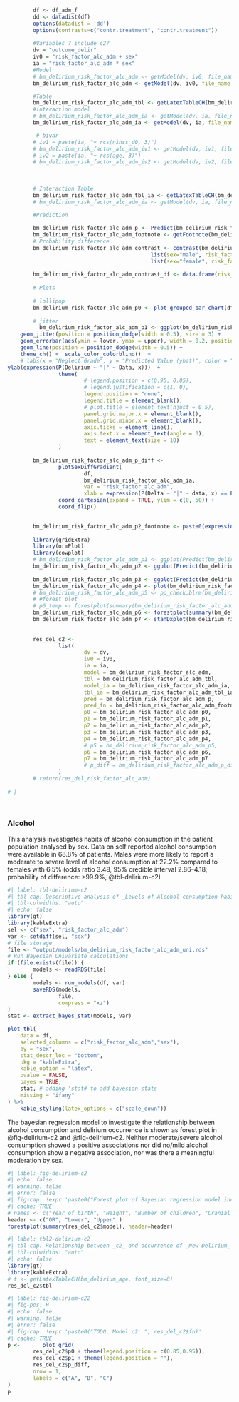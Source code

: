 ```r
        df <- df_adm_f
        dd <- datadist(df)
        options(datadist = 'dd')
        options(contrasts=c("contr.treatment", "contr.treatment"))
        
        #Variables ? include c2?
        dv = "outcome_delir"
        iv0 = "risk_factor_alc_adm + sex"
        ia = "risk_factor_alc_adm * sex"
        #Model
        # bm_delirium_risk_factor_alc_adm <- getModel(dv, iv0, file_name = "output/models/bm_delirium_risk_factor_alc_adm", data = df, force_overwrite = FALSE)
        bm_delirium_risk_factor_alc_adm <- getModel(dv, iv0, file_name = "output/models/bm_delirium_risk_factor_alc_adm", data = df, force_overwrite = FALSE)

        #Table
        bm_delirium_risk_factor_alc_adm_tbl <- getLatexTableCH(bm_delirium_risk_factor_alc_adm, font_size=8)
        #interaction model
        # bm_delirium_risk_factor_alc_adm_ia <- getModel(dv, ia, file_name = "output/models/bm_delirium_risk_factor_alc_adm_ia", data = df, force_overwrite = FALSE)
        bm_delirium_risk_factor_alc_adm_ia <- getModel(dv, ia, file_name = "output/models/bm_delirium_risk_factor_alc_adm_ia", data = df, force_overwrite = FALSE)

         # bivar
        # iv1 = paste(ia, "+ rcs(nihss_d0, 3)")
        # bm_delirium_risk_factor_alc_adm_iv1 <- getModel(dv, iv1, file_name = "output/models/bm_delirium_risk_factor_alc_adm_iv1", data = df, force_overwrite = FALSE)
        # iv2 = paste(ia, "+ rcs(age, 3)")
        # bm_delirium_risk_factor_alc_adm_iv2 <- getModel(dv, iv2, file_name = "output/models/bm_delirium_risk_factor_alc_admo_iv2", data = df, force_overwrite = FALSE)
        
        
        
        # Interaction Table
        bm_delirium_risk_factor_alc_adm_tbl_ia <- getLatexTableCH(bm_delirium_risk_factor_alc_adm_ia, font_size=8, interactions_only = TRUE)
        # bm_delirium_risk_factor_alc_adm_ia <- getModel(dv, ia, file_name = "output/models/bm_delirium_risk_factor_alc_adm_ia", data = df, force_overwrite = FALSE, imputation = TRUE)

        #Prediction
        
        bm_delirium_risk_factor_alc_adm_p <- Predict(bm_delirium_risk_factor_alc_adm_ia, risk_factor_alc_adm,  sex, funint=FALSE, fun=plogis, conf.int = TRUE)
        bm_delirium_risk_factor_alc_adm_footnote <- getFootnote(bm_delirium_risk_factor_alc_adm_p)
        # Probability difference
        bm_delirium_risk_factor_alc_adm_contrast <- contrast(bm_delirium_risk_factor_alc_adm_ia, 
                                             list(sex="male", risk_factor_alc_adm=c(bm_delirium_risk_factor_alc_adm_p$risk_factor_alc_adm)),
                                             list(sex="female", risk_factor_alc_adm=c(bm_delirium_risk_factor_alc_adm_p$risk_factor_alc_adm)))
        
        bm_delirium_risk_factor_alc_adm_contrast_df <- data.frame(risk_factor_alc_adm=bm_delirium_risk_factor_alc_adm_contrast$risk_factor_alc_adm, probability=bm_delirium_risk_factor_alc_adm_contrast$PP)
        
        # Plots
        
        # lollipop
        bm_delirium_risk_factor_alc_adm_p0 <- plot_grouped_bar_chart(df, "risk_factor_alc_adm", "sex", chart_type = "lollipop") + coord_cartesian(expand=TRUE, ylim=c(0,1800))
        
        # jitter
          bm_delirium_risk_factor_alc_adm_p1 <- ggplot(bm_delirium_risk_factor_alc_adm_p %>% as_tibble(), aes(x = risk_factor_alc_adm, y = yhat, color = sex, group = sex)) +
    geom_jitter(position = position_dodge(width = 0.5), size = 3) +  
    geom_errorbar(aes(ymin = lower, ymax = upper), width = 0.2, position = position_dodge(width = 0.5)) +  # Adding error bars with the same jitter
    geom_line(position = position_dodge(width = 0.5)) + 
    theme_ch() +  scale_color_colorblind()  +
    # labs(x = "Neglect Grade", y = "Predicted Value (yhat)", color = "Sex") +  # Adding labels + coor_flip()
ylab(expression(P(Delirium ~ "|" ~ Data, x)))  +
                theme(
                        # legend.position = c(0.95, 0.05),
                        # legend.justification = c(1, 0),
                        legend.position = "none",
                        legend.title = element_blank(),
                        # plot.title = element_text(hjust = 0.5),
                        panel.grid.major.x = element_blank(),
                        panel.grid.minor.x = element_blank(),
                        axis.ticks = element_line(),
                        axis.text.x = element_text(angle = 0),
                        text = element_text(size = 10)
                )
        
        bm_delirium_risk_factor_alc_adm_p_diff <-
                plotSexDiffGradient(
                        df,
                        bm_delirium_risk_factor_alc_adm_ia,
                        var = "risk_factor_alc_adm",
                        xlab = expression(P(Delta ~ "|" ~ data, x) == P(theta[F] ~ "|" ~ data, x) - P(theta[M] ~ "|" ~ data, x))) +
                coord_cartesian(expand = TRUE, ylim = c(0, 50)) + 
                coord_flip()
        

        bm_delirium_risk_factor_alc_adm_p2_footnote <- paste0(expression(P(Delta ~ "|" ~ data, x)), " is the posterior probability density of the contrast between females and males of developing a delirium at a given level of c2 x.")
        
        library(gridExtra)
        library(ormPlot)
        library(cowplot)
        # bm_delirium_risk_factor_alc_adm_p1 <- ggplot(Predict(bm_delirium_risk_factor_alc_adm_ia, risk_factor_alc_adm)) + theme_ch() + scale_color_viridis(discrete = TRUE, option = "D") + theme(plot.margin = unit(c(0.5,0,0,0.5), "cm"))
        bm_delirium_risk_factor_alc_adm_p2 <- ggplot(Predict(bm_delirium_risk_factor_alc_adm_ia, sex)) + theme_ch() + scale_color_viridis(discrete = TRUE, option = "D") + coord_cartesian(expand = TRUE, ylim = c(-4, 0)) + theme(plot.margin = unit(c(0.5,0,0,0.5), "cm"))
        
        bm_delirium_risk_factor_alc_adm_p3 <- ggplot(Predict(bm_delirium_risk_factor_alc_adm_ia, risk_factor_alc_adm, sex, conf.int = FALSE)) + theme_ch() + scale_color_viridis(discrete = TRUE, option = "D")+ theme(plot.margin = unit(c(0.5,0,0,0.5), "cm")) 
        bm_delirium_risk_factor_alc_adm_p4 <- plot(bm_delirium_risk_factor_alc_adm_ia) + theme_ch() + scale_color_viridis(discrete = TRUE, option = "D") + coord_cartesian(expand = TRUE, xlim = c(-3, 3)) + theme(plot.margin = unit(c(0.5,0,0,0.5), "cm"))
        # bm_delirium_risk_factor_alc_adm_p5 <- pp_check.blrm(bm_delirium_risk_factor_alc_adm_ia, type = "violin_grouped", group = "sex", df=df) + coord_cartesian(expand = TRUE) + theme(legend.position = "top", plot.margin = unit(c(0.5,0,0,1), "cm"))
        # #forest plot
        # p6_temp <- forestplot(summary(bm_delirium_risk_factor_alc_adm_ia), return_ggplots = TRUE)
        bm_delirium_risk_factor_alc_adm_p6 <- forestplot(summary(bm_delirium_risk_factor_alc_adm), return_ggplots = TRUE)
        bm_delirium_risk_factor_alc_adm_p7 <- stanDxplot(bm_delirium_risk_factor_alc_adm_ia, which="sex=male") + theme_ch() + coord_cartesian(expand = TRUE, xlim=c(0,1400), ylim=c(-10,25)) + coord_flip() + theme(plot.margin = unit(c(0.5,0,0,0.5), "cm"))
        
        
        res_del_c2 <-
                list(
                        dv = dv,
                        iv0 = iv0,
                        ia = ia,
                        model = bm_delirium_risk_factor_alc_adm,
                        tbl = bm_delirium_risk_factor_alc_adm_tbl,
                        model_ia = bm_delirium_risk_factor_alc_adm_ia,
                        tbl_ia = bm_delirium_risk_factor_alc_adm_tbl_ia,
                        pred = bm_delirium_risk_factor_alc_adm_p,
                        pred_fn = bm_delirium_risk_factor_alc_adm_footnote,
                        p0 = bm_delirium_risk_factor_alc_adm_p0,
                        p1 = bm_delirium_risk_factor_alc_adm_p1,
                        p2 = bm_delirium_risk_factor_alc_adm_p2,
                        p3 = bm_delirium_risk_factor_alc_adm_p3,
                        p4 = bm_delirium_risk_factor_alc_adm_p4,
                        # p5 = bm_delirium_risk_factor_alc_adm_p5,
                        p6 = bm_delirium_risk_factor_alc_adm_p6,
                        p7 = bm_delirium_risk_factor_alc_adm_p7
                        # p_diff = bm_delirium_risk_factor_alc_adm_p_diff
                )
        # return(res_del_risk_factor_alc_adm)
        
# }
        
            

```
### Alcohol 

This analysis investigates habits of alcohol consumption in the patient population analysed by sex. Data on self reported alcohol consumption were available in 68.8% of patients. Males were more likely to report a moderate to severe level of alcohol consumption at 22.2% compared to females with 6.5% (odds ratio 3.48, 95% credible interval 2.86--4.18; probability of difference: >99.9%, @tbl-delirium-c2) 
```r
#| label: tbl-delirium-c2
#| tbl-cap: Descriptive analysis of _Levels of Alcohol consumption habits_ prior to stroke within subgroups of sex
#| tbl-colwidths: "auto"
#| echo: false
library(gt)
library(kableExtra)
sel <- c("sex", "risk_factor_alc_adm")
var <- setdiff(sel, "sex")
# file storage
file <- "output/models/bm_delirium_risk_factor_alc_adm_uni.rds"
# Run Bayesian Univariate calculations
if (file.exists(file)) {
        models <- readRDS(file)
} else {
        models <- run_models(df, var)
        saveRDS(models,
                file,
                compress = "xz")
}
stat <- extract_bayes_stat(models, var)

plot_tbl(
    data = df,
    selected_columns = c("risk_factor_alc_adm","sex"),
    by = "sex",
    stat_descr_loc = "bottom",
    pkg = "kableExtra",
    kable_option = "latex",
    pvalue = FALSE,
    bayes = TRUE,
    stat, # adding 'stat# to add bayesian stats
    missing = "ifany"
) %>% 
    kable_styling(latex_options = c("scale_down"))  
```
The bayesian regression model to investigate the relationship between alcohol consumption and delirium occurrence is shown as forest plot in @fig-delirium-c2 and @fig-delirium-c2. Neither moderate/severe alcohol consumption showed a positive associations nor did no/mild alcohol consumption show a negative association, nor was there a meaningful moderation by sex. 
```r
#| label: fig-delirium-c2
#| echo: false
#| warning: false
#| error: false
#| fig-cap: !expr 'paste0("Forest plot of Bayesian regression model including Habits of Alcohol Consumption before stroke, and sex explaining the probability of New-Onset Delirium. ", getFootnote(res_del_c2$model, double_escape=FALSE))'
#| cache: TRUE
# names <- c("Year of birth", "Height", "Number of children", "Cranial volume", "Sex" )
header <- c("OR", "Lower", "Upper" )
forestplot(summary(res_del_c2$model), header=header)
```

```r
#| label: tbl2-delirium-c2
#| tbl-cap: Relationship between _c2_ and occurrence of _New Delirium_
#| tbl-colwidths: "auto"
#| echo: false
library(gt)
library(kableExtra)
# t <- getLatexTableCH(bm_delirium_age, font_size=8)
res_del_c2$tbl 
```
```r
#| label: fig-delirium-c22
#| fig-pos: H
#| echo: false
#| warning: false
#| error: false
#| fig-cap: !expr 'paste0("TODO. Model c2: ", res_del_c2$fn)'
#| cache: TRUE
p <-       plot_grid(
        res_del_c2$p0 + theme(legend.position = c(0.85,0.95)),
        res_del_c2$p1 + theme(legend.position = ""),
        res_del_c2$p_diff,
        nrow = 1,
        labels = c("A", "B", "C")
)
p
```



